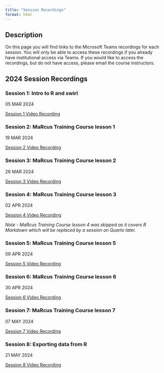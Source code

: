 ```yaml
---
title: "Session Recordings"
format: html
---
```


## Description

On this page you will find links to the Microsoft Teams recordings for each session. You will only be able to access these recordings if you already have institutional access via Teams. If you would like to access the recordings, but do not have access, please email the course instructors. 

## 2024 Session Recordings

### Session 1: Intro to R and swirl

05 MAR 2024

[Session 1 Video Recording](https://uctcloud-my.sharepoint.com/:v:/r/personal/yngcar003_myuct_ac_za/Documents/Recordings/Introductory%20Session_%20R%20Coding%20Course-20240305_104252-Meeting%20Recording.mp4?csf=1&web=1&e=un87KY&nav=eyJyZWZlcnJhbEluZm8iOnsicmVmZXJyYWxBcHAiOiJTdHJlYW1XZWJBcHAiLCJyZWZlcnJhbFZpZXciOiJTaGFyZURpYWxvZy1MaW5rIiwicmVmZXJyYWxBcHBQbGF0Zm9ybSI6IldlYiIsInJlZmVycmFsTW9kZSI6InZpZXcifX0%3D)

### Session 2:  MaRcus Training Course lesson 1

19 MAR 2024

[Session 2 Video Recording](https://uctcloud-my.sharepoint.com/personal/yngcar003_myuct_ac_za/_layouts/15/stream.aspx?id=%2Fpersonal%2Fyngcar003%5Fmyuct%5Fac%5Fza%2FDocuments%2FRecordings%2FSATVI%20R%20Course%2D20240319%5F110309%2DMeeting%20Recording%202%2Emp4&referrer=StreamWebApp%2EWeb&referrerScenario=AddressBarCopied%2Eview&ga=1)

### Session 3: MaRcus Training Course lesson 2

26 MAR 2024

[Session 3 Video Recording](https://uctcloud-my.sharepoint.com/:v:/r/personal/yngcar003_myuct_ac_za/Documents/Recordings/SATVI%20R_Computational%20Course-20240326_110027-Meeting%20Recording.mp4?csf=1&web=1&e=2emgFj&nav=eyJyZWZlcnJhbEluZm8iOnsicmVmZXJyYWxBcHAiOiJTdHJlYW1XZWJBcHAiLCJyZWZlcnJhbFZpZXciOiJTaGFyZURpYWxvZy1MaW5rIiwicmVmZXJyYWxBcHBQbGF0Zm9ybSI6IldlYiIsInJlZmVycmFsTW9kZSI6InZpZXcifX0%3D)


### Session 4: MaRcus Training Course lesson 3

02 APR 2024

[Session 4 Video Recording](https://uctcloud-my.sharepoint.com/:v:/g/personal/yngcar003_myuct_ac_za/EQ_o7vugBPBJnsZl-sgSLJ8BtAegS-8CMl4fgM-YhSamYg?referrer=Teams.TEAMS-ELECTRON&referrerScenario=MeetingChicletGetLink.view.view)

*Note - MaRcus Training Course lesson 4 was skipped as it covers R Markdown which will be replaced by a session on Quarto later.*

### Session 5: MaRcus Training Course lesson 5

09 APR 2024

[Session 5 Video Recording](https://uctcloud-my.sharepoint.com/:v:/g/personal/lnymon001_myuct_ac_za/EVgaOigWy4RHvEdDmGx87hMBXJiPsj9r-OgS9ex5xkIvYw?referrer=Teams.TEAMS-ELECTRON&referrerScenario=MeetingChicletGetLink.view.view)


### Session 6: MaRcus Training Course lesson 6

30 APR 2024

[Session 6 Video Recording](https://uctcloud-my.sharepoint.com/:v:/g/personal/yngcar003_myuct_ac_za/Ec-xT42msztHmyoRuBJMonEB5mveJ2K4HaAHWzsG7_nqWw?referrer=Teams.TEAMS-ELECTRON&referrerScenario=MeetingChicletGetLink.view.view)


### Session 7: MaRcus Training Course lesson 7

07 MAY 2024

[Session 7 Video Recording](https://uctcloud-my.sharepoint.com/:v:/r/personal/yngcar003_myuct_ac_za/Documents/Recordings/SATVI%20R_Computational%20Course-20240507_110312-Meeting%20Recording.mp4?csf=1&web=1&e=RGa715&nav=eyJyZWZlcnJhbEluZm8iOnsicmVmZXJyYWxBcHAiOiJTdHJlYW1XZWJBcHAiLCJyZWZlcnJhbFZpZXciOiJTaGFyZURpYWxvZy1MaW5rIiwicmVmZXJyYWxBcHBQbGF0Zm9ybSI6IldlYiIsInJlZmVycmFsTW9kZSI6InZpZXcifX0%3D)

### Session 8: Exporting data from R

21 MAY 2024

[Session 8 Video Recording](https://uctcloud-my.sharepoint.com/:v:/r/personal/lnymon001_myuct_ac_za/Documents/Recordings/SATVI%20R_Computational%20Course-20240521_105457-Meeting%20Recording.mp4?csf=1&web=1&e=QdWMRL&nav=eyJyZWZlcnJhbEluZm8iOnsicmVmZXJyYWxBcHAiOiJTdHJlYW1XZWJBcHAiLCJyZWZlcnJhbFZpZXciOiJTaGFyZURpYWxvZy1MaW5rIiwicmVmZXJyYWxBcHBQbGF0Zm9ybSI6IldlYiIsInJlZmVycmFsTW9kZSI6InZpZXcifX0%3D)